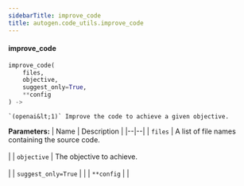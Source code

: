 ```yaml
---
sidebarTitle: improve_code
title: autogen.code_utils.improve_code
---
```


<code class="doc-symbol doc-symbol-heading doc-symbol-function"></code>
#### improve_code

```python
improve_code(
    files,
    objective,
    suggest_only=True,
    **config
) -> 
```

    `(openai&lt;1)` Improve the code to achieve a given objective.

<b>Parameters:</b>
| Name | Description |
|--|--|
| `files` | A list of file names containing the source code.<br/><br/> |
| `objective` | The objective to achieve.<br/><br/> |
| `suggest_only=True` |  |
| `**config` |  |

<br />